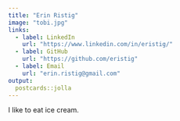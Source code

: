 ```yaml
---
title: "Erin Ristig"
image: "tobi.jpg"
links:
  - label: LinkedIn
    url: "https://www.linkedin.com/in/eristig/"
  - label: GitHub
    url: "https://github.com/eristig"
  - label: Email
    url: "erin.ristig@gmail.com"
output:
  postcards::jolla
---
```

 
I like to eat ice cream. 
